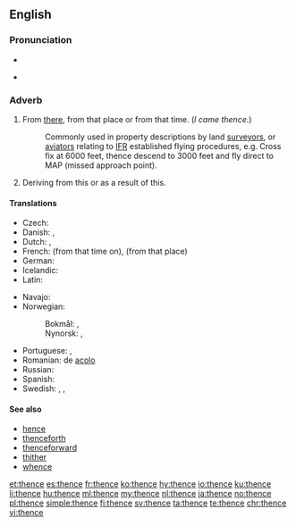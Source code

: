==English==

===Pronunciation===
* {{IPA|/ðɛns/|lang=en}}
* {{audio|en-us-thence.ogg|Audio (US)|lang=en}}
*: {{rhymes|ɛns|lang=en}}

===Adverb===
{{en-adv|-}}

# From [[there]], from that place or from that time. (''I came thence.'')
#: {{context|technical|lang=en}} Commonly used in property descriptions by land [[surveyor]]s, or [[aviator]]s relating to [[IFR]] established flying procedures, e.g. Cross fix at 6000 feet, thence descend to 3000 feet and fly direct to MAP (missed approach point).
# {{context|literary|lang=en}} Deriving from this or as a result of this.

====Translations====
{{trans-top|from there}}
* Czech: {{t+|cs|odtud}}
* Danish: {{t|da|deraf følger}}, {{t|da|deden}}
* Dutch: {{t+|nl|daarvandaan}}, {{t+|nl|vandaar}}
* French: {{t+|fr|dès lors}} (from that time on), {{t+|fr|de là}} (from that place)
* German: {{t+|de|daher}}
* Icelandic: {{t+|is|þaðan}}
* Latin: {{t|la|illinc}}
{{trans-mid}}
* Navajo: {{t|nv|kodóó}}
* Norwegian:
*: Bokmål: {{t|nb|derfra}}, {{t|nb|derifra}}
*: Nynorsk: {{t|nn|derifrå}}, {{t|nn|derfrå}}
* Portuguese: {{t|pt|[[desde]] [[aí]]}}, {{t+|pt|daí}}
* Romanian: de [[acolo]]
* Russian: {{t+|ru|оттуда|tr=ottúda}}
* Spanish: {{t|es|desde ahí}}
* Swedish: {{t+|sv|dädan}}, {{t|sv|där i från}}, {{t+|sv|därifrån}}
{{trans-bottom}}

====See also====
* [[hence]]
* [[thenceforth]]
* [[thenceforward]]
* [[thither]]
* [[whence]]

[[et:thence]]
[[es:thence]]
[[fr:thence]]
[[ko:thence]]
[[hy:thence]]
[[io:thence]]
[[ku:thence]]
[[li:thence]]
[[hu:thence]]
[[ml:thence]]
[[my:thence]]
[[nl:thence]]
[[ja:thence]]
[[no:thence]]
[[pl:thence]]
[[simple:thence]]
[[fi:thence]]
[[sv:thence]]
[[ta:thence]]
[[te:thence]]
[[chr:thence]]
[[vi:thence]]